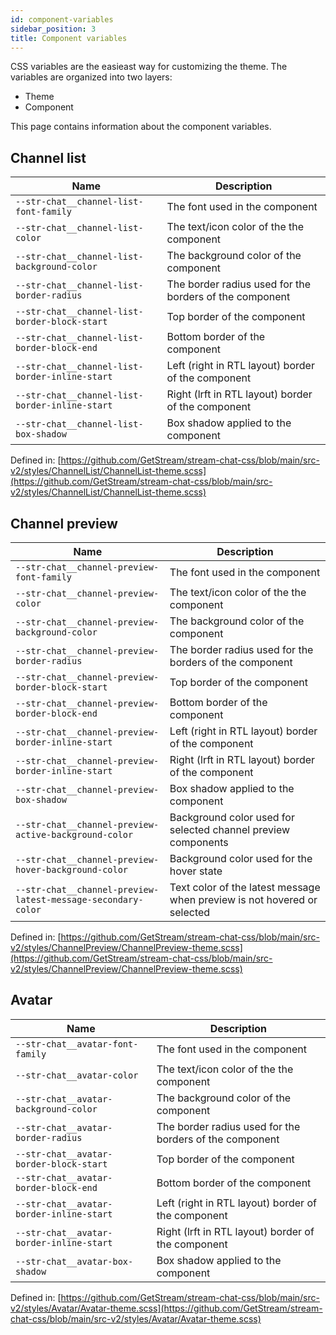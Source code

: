 ```yaml
---
id: component-variables
sidebar_position: 3
title: Component variables
---
```


CSS variables are the easieast way for customizing the theme. The variables are organized into two layers:

- Theme
- Component

This page contains information about the component variables.

## Channel list

| Name                                           | Description                                             |
| ---------------------------------------------- | ------------------------------------------------------- |
| `--str-chat__channel-list-font-family`         | The font used in the component                          |
| `--str-chat__channel-list-color`               | The text/icon color of the the component                |
| `--str-chat__channel-list-background-color`    | The background color of the component                   |
| `--str-chat__channel-list-border-radius`       | The border radius used for the borders of the component |
| `--str-chat__channel-list-border-block-start`  | Top border of the component                             |
| `--str-chat__channel-list-border-block-end`    | Bottom border of the component                          |
| `--str-chat__channel-list-border-inline-start` | Left (right in RTL layout) border of the component      |
| `--str-chat__channel-list-border-inline-start` | Right (lrft in RTL layout) border of the component      |
| `--str-chat__channel-list-box-shadow`          | Box shadow applied to the component                     |

Defined in: [https://github.com/GetStream/stream-chat-css/blob/main/src-v2/styles/ChannelList/ChannelList-theme.scss](https://github.com/GetStream/stream-chat-css/blob/main/src-v2/styles/ChannelList/ChannelList-theme.scss)

## Channel preview

| Name                                                         | Description                                                              |
| ------------------------------------------------------------ | ------------------------------------------------------------------------ |
| `--str-chat__channel-preview-font-family`                    | The font used in the component                                           |
| `--str-chat__channel-preview-color`                          | The text/icon color of the the component                                 |
| `--str-chat__channel-preview-background-color`               | The background color of the component                                    |
| `--str-chat__channel-preview-border-radius`                  | The border radius used for the borders of the component                  |
| `--str-chat__channel-preview-border-block-start`             | Top border of the component                                              |
| `--str-chat__channel-preview-border-block-end`               | Bottom border of the component                                           |
| `--str-chat__channel-preview-border-inline-start`            | Left (right in RTL layout) border of the component                       |
| `--str-chat__channel-preview-border-inline-start`            | Right (lrft in RTL layout) border of the component                       |
| `--str-chat__channel-preview-box-shadow`                     | Box shadow applied to the component                                      |
| `--str-chat__channel-preview-active-background-color`        | Background color used for selected channel preview components            |
| `--str-chat__channel-preview-hover-background-color`         | Background color used for the hover state                                |
| `--str-chat__channel-preview-latest-message-secondary-color` | Text color of the latest message when preview is not hovered or selected |

Defined in: [https://github.com/GetStream/stream-chat-css/blob/main/src-v2/styles/ChannelPreview/ChannelPreview-theme.scss](https://github.com/GetStream/stream-chat-css/blob/main/src-v2/styles/ChannelPreview/ChannelPreview-theme.scss)

## Avatar

| Name                                     | Description                                             |
| ---------------------------------------- | ------------------------------------------------------- |
| `--str-chat__avatar-font-family`         | The font used in the component                          |
| `--str-chat__avatar-color`               | The text/icon color of the the component                |
| `--str-chat__avatar-background-color`    | The background color of the component                   |
| `--str-chat__avatar-border-radius`       | The border radius used for the borders of the component |
| `--str-chat__avatar-border-block-start`  | Top border of the component                             |
| `--str-chat__avatar-border-block-end`    | Bottom border of the component                          |
| `--str-chat__avatar-border-inline-start` | Left (right in RTL layout) border of the component      |
| `--str-chat__avatar-border-inline-start` | Right (lrft in RTL layout) border of the component      |
| `--str-chat__avatar-box-shadow`          | Box shadow applied to the component                     |

Defined in: [https://github.com/GetStream/stream-chat-css/blob/main/src-v2/styles/Avatar/Avatar-theme.scss](https://github.com/GetStream/stream-chat-css/blob/main/src-v2/styles/Avatar/Avatar-theme.scss)
